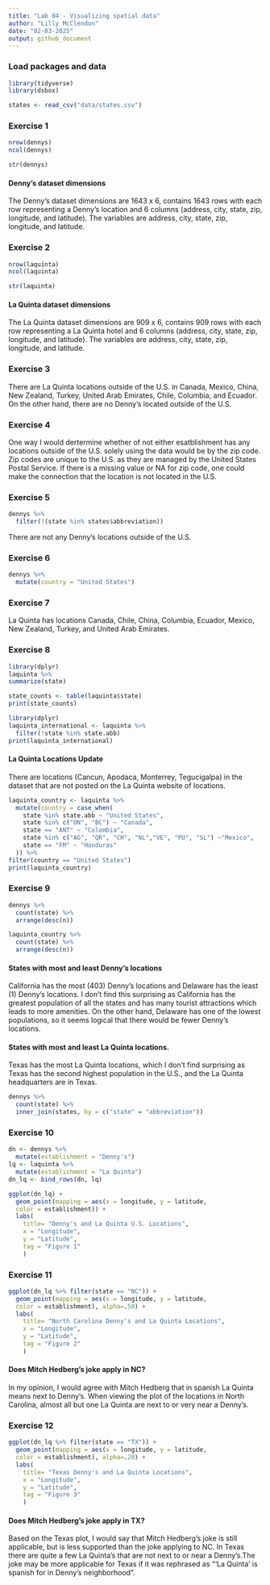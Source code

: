 ```yaml
---
title: "Lab 04 - Visualizing spatial data"
author: "Lilly McClendon"
date: "02-03-2025"
output: github_document
---
```



### Load packages and data 

```r
library(tidyverse) 
library(dsbox) 
```

```r
states <- read_csv("data/states.csv")
```

### Exercise 1
```r
nrow(dennys)
ncol(dennys)
```

```r
str(dennys)
```

#### Denny's dataset dimensions

The Denny's dataset dimensions are 1643 x 6, contains 1643 rows with each row representing a Denny's location and 6 columns (address, city, state, zip, longitude, and latitude). The variables are address, city, state, zip, longitude, and latitude. 

### Exercise 2

```r
nrow(laquinta)
ncol(laquinta)
```

```r
str(laquinta)
```

#### La Quinta dataset dimensions

The La Quinta dataset dimensions are 909 x 6, contains 909 rows with each row representing a La Quinta hotel and 6 columns (address, city, state, zip, longitude, and latitude). The variables are address, city, state, zip, longitude, and latitude. 

### Exercise 3
 
There are La Quinta locations outside of the U.S. in Canada, Mexico, China, New Zealand, Turkey, United Arab Emirates, Chile, Columbia, and Ecuador. On the other hand, there are no Denny's located outside of the U.S.

### Exercise 4

One way I would dertermine whether of not either esatblishment has any locations outside of the U.S. solely using the data would be by the zip code. Zip codes are unique to the U.S. as they are managed by the United States Postal Service. If there is a missing value or NA for zip code, one could make the connection that the location is not located in the U.S. 

### Exercise 5

```r
dennys %>%
  filter(!(state %in% states$abbreviation))
```

There are not any Denny's locations outside of the U.S. 

### Exercise 6
```r
dennys %>%
  mutate(country = "United States")
```

### Exercise 7

La Quinta has locations Canada, Chile, China, Columbia, Ecuador, Mexico, New Zealand, Turkey, and United Arab Emirates. 

### Exercise 8

```r
library(dplyr)
laquinta %>%
summarize(state)
```
```r
state_counts <- table(laquinta$state)
print(state_counts)
```

```r
library(dplyr)
laquinta_international <- laquinta %>% 
  filter(!state %in% state.abb)
print(laquinta_international)
```

#### La Quinta Locations Update 

There are locations (Cancun, Apodaca, Monterrey, Tegucigalpa) in the dataset that are not posted on the La Quinta website of locations. 

```r
laquinta_country <- laquinta %>%
  mutate(country = case_when(
    state %in% state.abb ~ "United States",
    state %in% c("ON", "BC") ~ "Canada",
    state == "ANT" ~ "Colombia",
    state %in% c("AG", "QR", "CH", "NL","VE", "PU", "SL") ~"Mexico", 
    state == "FM" ~ "Honduras"
  )) %>% 
filter(country == "United States")
print(laquinta_country)
```


### Exercise 9

```r
dennys %>% 
  count(state) %>% 
  arrange(desc(n))
```

```r
laquinta_country %>% 
  count(state) %>% 
  arrange(desc(n))
```

#### States with most and least Denny's locations 

California has the most (403) Denny's locations and Delaware has the least (1) Denny's locations. I don't find this surprising as California has the greatest population of all the states and has many tourist attractions which leads to more amenities. On the other hand, Delaware has one of the lowest populations, so it seems logical that there would be fewer Denny's locations. 

#### States with most and least La Quinta locations. 

Texas has the most La Quinta locations, which I don't find surprising as Texas has the second highest population in the U.S., and the La Quinta headquarters are in Texas. 

```r
dennys %>%
  count(state) %>%
  inner_join(states, by = c("state" = "abbreviation"))
```

### Exercise 10

```r
dn <- dennys %>%
  mutate(establishment = "Denny's")
lq <- laquinta %>%
  mutate(establishment = "La Quinta")
dn_lq <- bind_rows(dn, lq)
```

```r
ggplot(dn_lq) + 
  geom_point(mapping = aes(x = longitude, y = latitude,
  color = establishment)) + 
  labs(
    title= "Denny's and La Quinta U.S. Locations",
    x = "Longitude", 
    y = "Latitude",
    tag = "Figure 1"
    )
```

### Exercise 11

```r
ggplot(dn_lq %>% filter(state == "NC")) + 
  geom_point(mapping = aes(x = longitude, y = latitude,
  color = establishment), alpha=.50) + 
  labs(
    title= "North Carolina Denny's and La Quinta Locations",
    x = "Longitude", 
    y = "Latitude",
    tag = "Figure 2"
    )
```

#### Does Mitch Hedberg's joke apply in NC? 

In my opinion, I would agree with Mitch Hedberg that in spanish La Quinta means next to Denny's. When viewing the plot of the locations in North Carolina, almost all but one La Quinta are next to or very near a Denny's.  

### Exercise 12

```r
ggplot(dn_lq %>% filter(state == "TX")) + 
  geom_point(mapping = aes(x = longitude, y = latitude,
  color = establishment), alpha=.20) + 
  labs(
    title= "Texas Denny's and La Quinta Locations",
    x = "Longitude", 
    y = "Latitude",
    tag = "Figure 3"
    )
```

#### Does Mitch Hedberg's joke apply in TX? 

Based on the Texas plot, I would say that Mitch Hedberg's joke is still applicable, but is less supported than the joke applying to NC. In Texas there are quite a few La Quinta's that are not next to or near a Denny's.The joke may be more applicable for Texas if it was rephrased as "'La Quinta' is spanish for in Denny's neighborhood".  
